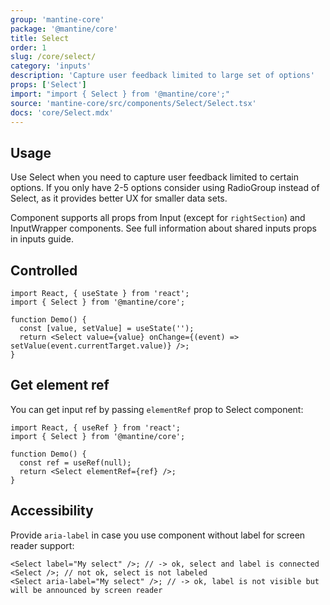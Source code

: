 ```yaml
---
group: 'mantine-core'
package: '@mantine/core'
title: Select
order: 1
slug: /core/select/
category: 'inputs'
description: 'Capture user feedback limited to large set of options'
props: ['Select']
import: "import { Select } from '@mantine/core';"
source: 'mantine-core/src/components/Select/Select.tsx'
docs: 'core/Select.mdx'
---
```



## Usage

Use Select when you need to capture user feedback limited to certain options.
If you only have 2-5 options consider using <GatsbyLink to="/core/radio-group/">RadioGroup</GatsbyLink> instead of Select,
as it provides better UX for smaller data sets.

Component supports all props from <GatsbyLink to="/core/input/">Input</GatsbyLink> (except for `rightSection`) and <GatsbyLink to="/core/input-wrapper">InputWrapper</GatsbyLink> components.
See full information about shared inputs props in <GatsbyLink to="/guides/inputs/">inputs guide</GatsbyLink>.

<Demo data={SelectDemos.configurator} />

## Controlled

```tsx
import React, { useState } from 'react';
import { Select } from '@mantine/core';

function Demo() {
  const [value, setValue] = useState('');
  return <Select value={value} onChange={(event) => setValue(event.currentTarget.value)} />;
}
```

## Get element ref

You can get input ref by passing `elementRef` prop to Select component:

```tsx
import React, { useRef } from 'react';
import { Select } from '@mantine/core';

function Demo() {
  const ref = useRef(null);
  return <Select elementRef={ref} />;
}
```

## Accessibility

Provide `aria-label` in case you use component without label for screen reader support:

```tsx
<Select label="My select" />; // -> ok, select and label is connected
<Select />; // not ok, select is not labeled
<Select aria-label="My select" />; // -> ok, label is not visible but will be announced by screen reader
```
